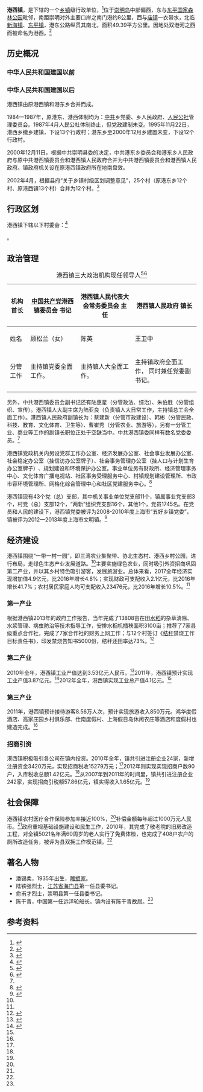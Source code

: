 {{中国乡级行政区|31/02/30/118/000|汉语拼音=Gǎngxī Zhèn|上级行政区=崇明区|建置时间=2000年|领导职位=镇长|领导名称=王卫中|领导职位2=镇党委书记|领导名称2=顾松兰|Neighbors=[[庙镇|庙镇]]、[[新海镇|新海镇]]、[[东平镇_(上海市)|东平镇]]|AreaTotal=49.39平方公里|Website=http://gangxizhen.shcm.gov.cn/portal/index/index.htm|网站名称=港西镇人民政府}}

'''港西镇'''，是{{PRC admin/fullname|31/02/30/118/000|3}}下辖的一个[[乡镇|乡镇]]级行政单位，<ref>{{PRC admin/ref sgc|{{PRC admin/parent|31/02/30/118/000}}}}</ref>位于[[崇明岛|崇明岛]]中部偏西，东与[[东平国家森林公园|东平国家森林公园]]毗邻，南距崇明对外主要口岸之南门港约8公里，西与[[庙镇|庙镇]]一衣带水，北临[[新海镇|新海镇]]、[[东平镇_(上海市)|东平镇]]，港东公路纵贯其南北，面积49.39平方公里。因地处双港河之西而被命名为港西。<ref name=":0">{{Cite web|url=http://gangxizhen.shcm.gov.cn/cm_gxc_bzgk_bzgk/2015-06-12/Detail_493552.htm|title=走进港西|accessdate=2018-07-08|author=|date=2016-10-21|work=|publisher=港西镇人民政府|archive-url=https://web.archive.org/web/20180708133537/http://gangxizhen.shcm.gov.cn/cm_gxc_bzgk_bzgk/2015-06-12/Detail_493552.htm|archive-date=2018-07-08|dead-url=yes}}</ref>

== 历史概况 ==

=== 中华人民共和国建国以前 ===
{{See also|崇明区}}

=== 中华人民共和国建国以后 ===
港西镇由原港西镇和港东乡合并而成。

1984—1987年，原港东、港西体制均为：[[中国共产党|中共]]乡党委、乡人民政府、[[人民公社|人民公社]]管理委员会。1987年4月人民公社体制终止，但党政建制未变。1995年11月22日，港西乡撤乡建镇，下设13个行政村；港东乡至2000年12月乡建置未变，下设12个行政村。  

2000年12月11日，根据中共崇明县委的决定，中共港东乡委员会和港东乡人民政府与原中共港西镇委员会和港西镇人民政府合并为中共港西镇委员会和港西镇人民政府。镇政府机关设在原港西镇政府所在地南盘效。  

2002年4月，根据县府“关于乡镇村级区划调整意见”，25个村（原港东乡12个村、原港西镇13个村）合并为12个村。<ref>{{Cite web|url=http://gangxizhen.shcm.gov.cn/cm_gxc_bzgk_lsyg/2015-06-12/Detail_493560.htm|title=港西体制历史沿革|accessdate=2018-07-08|author=|date=2018-06-09|publisher=港西镇人民政府|archive-url=https://web.archive.org/web/20180708133821/http://gangxizhen.shcm.gov.cn/cm_gxc_bzgk_lsyg/2015-06-12/Detail_493560.htm|archive-date=2018-07-08|dead-url=yes}}</ref>

== 行政区划 ==

港西镇下辖以下村委会：<ref>{{PRC admin/ref sgc|31/02/30/118/000}}</ref>

{{PRC admin/children|31/02/30/118/000}}。

== 政治管理 ==
{| class="“wikitable”" style="“margin:1em"
|+港西镇三大政治机构现任领导人<ref name=":1">{{Cite web|url=http://gangxizhen.shcm.gov.cn/cm_gxc_bzgk_bzgk/2016-12-09/Detail_565991.htm|title=港西镇党委、政府、人大领导分工安排|accessdate=2018-07-08|author=|date=2017-02-01|publisher=港西镇人民政府|archive-url=https://web.archive.org/web/20180708133722/http://gangxizhen.shcm.gov.cn/cm_gxc_bzgk_bzgk/2016-12-09/Detail_565991.htm|archive-date=2018-07-08|dead-url=yes}}</ref><ref>{{Cite web|url=http://www.sohu.com/a/162416797_99936134|title=【镇事要闻】港西镇召开村支部书记工作会议|accessdate=2018-07-08|author=|date=2017-08-04|publisher=搜狐网|archive-date=2019-08-16|archive-url=https://web.archive.org/web/20190816063023/http://www.sohu.com/a/162416797_99936134|dead-url=no}}</ref>
!机构
首长
! style="“width:16%”" |{{CPC/logo|25}}[[中国共产党上海市委员会|中国共产党]]港西镇委员会
书记
! style="“width:16%”" |{{中国国徽|25}}港西镇人民代表大会常务委员会
主任
! style="“width:16%”" |{{中国国徽|25}}港西镇人民政府
镇长
|-
!姓名
|顾松兰（女）
|陈英
|王卫中
|-
!分管工作
|主持镇党委全面工作。
|主持镇人大全面工作。
|主持镇政府全面工作，
同时兼任党委副书记。
|}
另外，中共港西镇委员会副书记还有陆惠星（分管政法、综治）、朱伯胜（分管组织、宣传）。港西镇人大副主席为陆亚良（负责镇人大日常工作，主持镇总工会全面工作）。港西镇人民政府副镇长为：蔡建新（分管市政建设）、韩彬（分管民政、科技、教育、文化体育、卫生等）、曹崔秀（分管农业、旅游等），另有一分管工业、商业等工作的副镇长职位正处于空缺当中。中共港西镇委同样有数名党委委员。<ref name=":1" />

港西镇党政机关内另设党群工作办公室、经济发展办公室、社会事业发展办公室、社会稳定办公室（挂信访办公室牌子）、社会事务管理办公室（挂人口与计划生育办公室牌子)  、规划建设和环境保护办公室。事业单位另有财政所、经济管理事务中心、文化体育广播电视站、社区事务受理服务中心、村镇规划建设管理所、市政市容环境管理所、网格化综合管理中心和社区党建服务中心。<ref>{{Cite web|url=http://gangxizhen.shcm.gov.cn/cm_gxc_bzgk_bzgk/2015-06-12/Detail_493555.htm|title=港西镇党政机关内设科室及事业单位职能配置|accessdate=2018-07-08|author=|date=2016-07-26|publisher=港西镇人民政府|archive-url=https://web.archive.org/web/20180708133535/http://gangxizhen.shcm.gov.cn/cm_gxc_bzgk_bzgk/2015-06-12/Detail_493555.htm|archive-date=2018-07-08|dead-url=yes}}</ref>

港西镇现有43个党（总）支部，其中机关事业单位党支部11个，镇属事业党支部3个，村党（总）支部12个，“两新”组织党支部16个，其他1个，党员1745名。在党员和人民的建设下，港西镇党委被评为2008-2010年度上海市“五好乡镇党委”，镇被评为2012—2013年度上海市文明镇。<ref>{{Cite web|url=http://gangxizhen.shcm.gov.cn/cm_gxc_djyd_djgk/2015-06-12/Detail_496787.htm|title=港西镇党建概况|accessdate=2018-07-08|author=|date=2018-06-09|publisher=港西镇人民政府|archive-url=https://web.archive.org/web/20180708133620/http://gangxizhen.shcm.gov.cn/cm_gxc_djyd_djgk/2015-06-12/Detail_496787.htm|archive-date=2018-07-08|dead-url=yes}}</ref>

== 经济建设 ==
港西镇围绕“一带一村一园”，即三湾农业集聚带、协北生态村、港西乡村公园，进行布局，走绿色生态产业发展道路。<ref name=":0" />主要实施绿色农业，同时吸引外资招商巩固第二产业，并以其乡村特色吸引游客，发展旅游业。总体来看，2017全年经济实现增加值4.9亿元，比2016年增长4.8%；实现财政可支配收入2.1亿元，比2016年增长41.7%；农村居民家庭人均可支配收入23476元，比2016年增长10.5%。<ref name=":0" />

=== 第一产业 ===
根据港西镇2013年的政府工作报告，当年完成了13808亩在田[[水稻|水稻]]的杂草清除、水浆管理、病虫防治等技术指导工作，安排水稻机插秧面积3100亩；推荐了7家县级重点合作社，完成了7家合作社的财务上网工作；与12个村签订《[[秸秆|秸秆]]禁烧工作目标责任书》，印发禁烧告知书5000份，秸秆还田率达73%。<ref name=":2">{{Cite web|url=http://www.cmx.gov.cn/new_cmweb/html/DefaultSite/shcm_xxgk_xzgbmyxzgk_xzrmzf_gxz_zfgzbg/2013-03-07/Detail_56934.htm|title=上海·崇明_港西镇2013年政府工作报告|accessdate=2018-07-08|work=www.cmx.gov.cn|archive-url=https://web.archive.org/web/20180708133613/http://www.cmx.gov.cn/new_cmweb/html/DefaultSite/shcm_xxgk_xzgbmyxzgk_xzrmzf_gxz_zfgzbg/2013-03-07/Detail_56934.htm|archive-date=2018-07-08|dead-url=yes}}</ref>

=== 第二产业 ===
2010年全年，港西镇工业产值达到3.53亿元人民币。<ref name=":3">{{Cite web|url=http://www.cmx.gov.cn/new_cmweb/html/DefaultSite/shcm_xxgk_xzgbmyxzgk_xzrmzf_gxz_zfgzbg/2011-03-18/Detail_9660.htm|title=上海·崇明_2011年港西镇政府工作报告|accessdate=2018-07-08|work=www.cmx.gov.cn|archive-url=https://web.archive.org/web/20180708133529/http://www.cmx.gov.cn/new_cmweb/html/DefaultSite/shcm_xxgk_xzgbmyxzgk_xzrmzf_gxz_zfgzbg/2011-03-18/Detail_9660.htm|archive-date=2018-07-08|dead-url=yes}}</ref>2011年，港西镇预计实现工业产值3.87亿元。<ref name=":4">{{Cite web|url=http://www.cmx.gov.cn/cm_website/html/DefaultSite/shcm_xxgk_xzgbmyxzgk_xzrmzf_gxz_zfgzbg/2012-07-24/Detail_29805.htm|title=上海·崇明_2012年港西镇政府工作报告|accessdate=2018-07-08|work=www.cmx.gov.cn|archive-date=2018-07-08|archive-url=https://web.archive.org/web/20180708133717/http://www.cmx.gov.cn/cm_website/html/DefaultSite/shcm_xxgk_xzgbmyxzgk_xzrmzf_gxz_zfgzbg/2012-07-24/Detail_29805.htm|dead-url=yes}}</ref>2012年全年，港西镇实现工业总产值4.1亿元。<ref name=":2" />

=== 第三产业 ===
2011年，港西镇预计接待游客8.56万人次，预计实现旅游收入850万元。鸿华度假酒店、高家庄园乡村俱乐部、仕南度假村、上海假日岛休闲农庄等酒店和度假村也建造完成。<ref name=":4" />

=== 招商引资 ===
港西镇积极吸引各公司在镇内投资。2010年全年，镇共引进注册企业24家，新增注册资金3420万元，实现招商税收15279万元；<ref name=":3" />2012年则实现实现招商户数90户，入库税收总额1.42亿元。<ref name=":2" />从2007年到2011年的时间里，镇共引进注册企业242家，实现招商引税额57.86亿元，镇实得收入1.65亿元。<ref name=":4" />

== 社会保障 ==
港西镇农村医疗合作保险参加率接近100%，<ref name=":2" />补偿金额每年超过1000万元人民币。<ref name=":3" />政府重视基础设施建设和民生工作，2010年，其完成了敬老院的旧房改造工程，对全镇5021名年满60周岁的老人实行了免费体检，也完成了408户农户的厕所改造任务，被评为县双拥工作模范镇。<ref name=":3" />

== 著名人物 ==

* 潘锡柔，1935年出生，[[雕塑家|雕塑家]]。
* 陆铁强烈士，[[江苏省|江苏省]][[海门市|海门县]]第一任县委书记。
* 俞甫才烈士，崇明县第一任县委书记。
* 陈干青，中国第一任远洋轮船长。镇内设有陈干青故居。<ref name=":0" />

== 参考资料 ==

{{reflist}}{{PRC admin/navcat|31/02/30/118/000}}